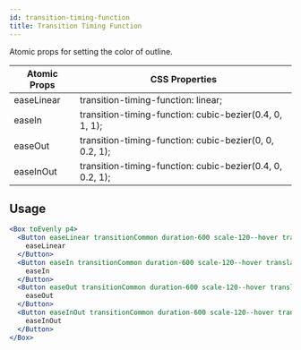 ```yaml
---
id: transition-timing-function
title: Transition Timing Function
---
```


Atomic props for setting the color of outline.

| Atomic Props | CSS Properties                                            |
| ------------ | --------------------------------------------------------- |
| easeLinear   | transition-timing-function: linear;                       |
| easeIn       | transition-timing-function: cubic-bezier(0.4, 0, 1, 1);   |
| easeOut      | transition-timing-function: cubic-bezier(0, 0, 0.2, 1);   |
| easeInOut    | transition-timing-function: cubic-bezier(0.4, 0, 0.2, 1); |

## Usage

```jsx live
<Box toEvenly p4>
  <Button easeLinear transitionCommon duration-600 scale-120--hover translateY-10 bgBlue500--hover>
    easeLinear
  </Button>
  <Button easeIn transitionCommon duration-600 scale-120--hover translateY-10 bgBlue500--hover>
    easeIn
  </Button>
  <Button easeOut transitionCommon duration-600 scale-120--hover translateY-10 bgBlue500--hover>
    easeOut
  </Button>
  <Button easeInOut transitionCommon duration-600 scale-120--hover translateY-10 bgBlue500--hover>
    easeInOut
  </Button>
</Box>
```
